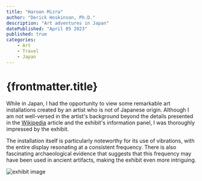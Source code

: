 ```yaml
---
title: "Haroon Mizra"
author: "Derick Hoskinson, Ph.D."
description: "Art adventures in Japan"
datePublished: "April 05 2023"
published: true
categories:
    - Art
    - Travel
    - Japan
---
```


# {frontmatter.title}

While in Japan, I had the opportunity to view some remarkable art installations created by an artist who is not of Japanese origin. Although I am not well-versed in the artist's background beyond the details presented in the [Wikipedia](https://en.wikipedia.org/wiki/Haroon_Mirza) article and the exhibit's information panel, I was thoroughly impressed by the exhibit.

The installation itself is particularly noteworthy for its use of vibrations, with the entire display resonating at a consistent frequency. There is also fascinating archaeological evidence that suggests that this frequency may have been used in ancient artifacts, making the exhibit even more intriguing.

![exhibit image](/exhibit.webp)

